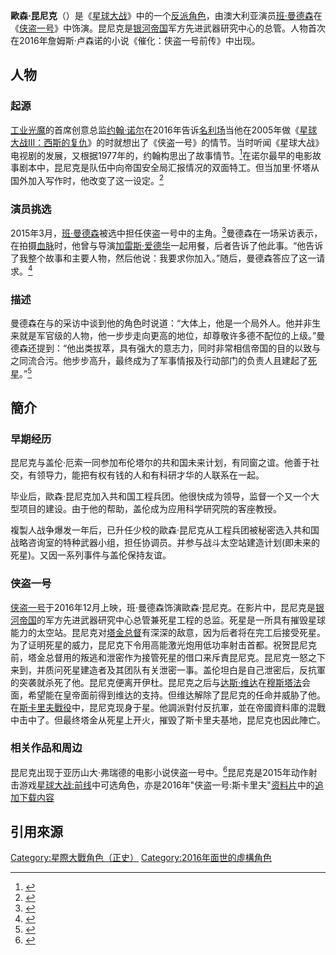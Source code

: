 {{NoteTA
|T=zh-cn:奥森·克伦尼克;zh-tw:歐森·昆尼克
|1=zh-cn:奥森;zh-tw:歐森
|2=zh-cn:克伦尼克;zh-tw:昆尼克
}}
{{Infobox character
| name           = 歐森·昆尼克
| image          = 
| caption        =  [[侠盗一号|侠盗一号]]中由[[班·曼德森|班·曼德森]] 饰
| series         = [[星球大战|星球大战]]
| first          = [[催化：侠盗一号前传|催化：侠盗一号前传]]（2016年）
| last           = [[侠盗一号|侠盗一号]]（2016年）
| creator        = [[约翰·诺尔|约翰·诺尔]]
| portrayer      = [[班·曼德森|班·曼德森]]
| voice          =
| fullname       = 歐森·凯伦·昆尼克
| occupation     = [[银河帝国_(星球大战)|银河帝国]]军方先进武器研究中心总管
| gender         = 男
| relatives      =
}}

'''歐森·昆尼克'''（{{lang-en|Orson Krennic}}）是《[[星球大战|星球大战]]》中的一个[[反派角色|反派角色]]，由澳大利亚演员[[班·曼德森|班·曼德森]]在《[[侠盗一号|侠盗一号]]》中饰演。昆尼克是[[银河帝国_(星球大战)|银河帝国]]军方先进武器研究中心的总管。人物首次在2016年詹姆斯·卢森诺的小说《催化：侠盗一号前传》中出现。

==人物==
===起源===
[[工业光魔|工业光魔]]的首席创意总监[[约翰·诺尔|约翰·诺尔]]在2016年告诉[[名利场_(杂志)|名利场]]当他在2005年做《[[星球大战III：西斯的复仇|星球大战III：西斯的复仇]]》的{{link-en|特效管理|visual effects supervisor}}时就想出了《侠盗一号》的情节。当时听闻《星球大战》电视剧的发展，又根据1977年的{{link-en|星战开场字幕|Star Wars opening crawl}}，约翰构思出了故事情节。<ref>{{cite web |url=http://www.vanityfair.com/hollywood/2016/12/star-wars-rogue-one-john-knoll-visual-effects |title=The ''Star Wars'' Saga's Secret Weapon: A Visual Effects Nerd with a Big Story to Tell |work=[[Vanity_Fair_(magazine)|Vanity Fair]] |first=Darryn |last=King |date=2016-12-12 |accessdate=2016-12-22 |archive-date=2020-11-11 |archive-url=https://web.archive.org/web/20201111215829/https://www.vanityfair.com/hollywood/2016/12/star-wars-rogue-one-john-knoll-visual-effects |dead-url=no }}</ref>在诺尔最早的电影故事剧本中，昆尼克是{{link-en|琴·厄索|Jyn Erso}}队伍中向帝国安全局汇报情况的双面特工。但当加里·怀塔从国外加入写作时，他改变了这一设定。<ref name="Art of Rogue One">{{cite book |title=The Art of Rogue One: A Star Wars Story |last=Kushins |first=Josh |publisher=Abrams Books|location=New York |date=2016 |isbn=978-1-4197-2225-7}}</ref>

===演员挑选===
2015年3月，[[班·曼德森|班·曼德森]]被选中担任侠盗一号中的主角。<ref>{{cite news|last1=Fleming Jr|first1=Mike|title=Ben Mendelsohn Orbiting 'Star Wars' Spinoff 'Rogue One'?|url=http://deadline.com/2015/03/ben-mendelsohn-star-wars-spinoff-rogue-one-1201398835/|accessdate=March 30, 2015|publisher=deadline.com|date=March 25, 2015|archive-date=2015-03-29|archive-url=https://web.archive.org/web/20150329022037/http://deadline.com/2015/03/ben-mendelsohn-star-wars-spinoff-rogue-one-1201398835/|dead-url=no}}</ref>曼德森在一场采访表示，在拍摄[[血脉|血脉]]时，他曾与导演[[加雷斯·爱德华|加雷斯·爱德华]]一起用餐，后者告诉了他此事。“他告诉了我整个故事和主要人物，然后他说：我要求你加入。”随后，曼德森答应了这一请求。<ref>{{cite web |url=http://www.nzherald.co.nz/entertainment/news/article.cfm?c_id=1501119&objectid=11760689 |title=The secret meeting behind Ben Mendelsohn's casting in Rogue One: A Star Wars Story |accessdate=December 29, 2016 |archive-date=2018-10-10 |archive-url=https://web.archive.org/web/20181010095516/https://www.nzherald.co.nz/entertainment/news/article.cfm?c_id=1501119&objectid=11760689 |dead-url=no }}</ref>

===描述===
曼德森在与{{link-en|对撞|Collider.com}}的采访中谈到他的角色时说道：“大体上，他是一个局外人。他并非生来就是军官级的人物，他一步步走向更高的地位，却尊敬许多德不配位的上级。”曼德森还提到：“他出类拔萃，具有强大的意志力，同时非常相信帝国的目的以致与之同流合污。他步步高升，最终成为了军事情报及行动部门的负责人且建起了[[死星|死星]]。”<ref>{{cite web |url=http://collider.com/ben-mendelsohn-rogue-one-star-wars-interview/#changes |title=Ben Mendelsohn on Shooting “Enormously Different” Versions of ‘Rogue One’ |accessdate=December 29, 2016 |archive-date=2020-11-22 |archive-url=https://web.archive.org/web/20201122173642/https://collider.com/ben-mendelsohn-rogue-one-star-wars-interview/#changes |dead-url=no }}</ref>

==簡介==
===早期经历===
昆尼克与盖伦·厄索一同参加布伦塔尔的共和国未来计划，有同窗之谊。他善于社交，有领导力，能把有权有钱的人和有科研才华的人联系在一起。

毕业后，歐森·昆尼克加入共和国工程兵团。他很快成为领导，监督一个又一个大型项目的建设。由于他的帮助，盖伦成为应用科学研究院的客座教授。

複製人战争爆发一年后，已升任少校的歐森·昆尼克从工程兵团被秘密选入共和国战略咨询室的特种武器小组，担任协调员。并参与战斗太空站建造计划(即未来的死星)。又因一系列事件与盖伦保持友谊。
===侠盗一号===
[[侠盗一号|侠盗一号]]于2016年12月上映，班·曼德森饰演歐森·昆尼克。在影片中，昆尼克是[[银河帝国_(星球大战)|银河帝国]]的军方先进武器研究中心总管兼死星工程的总监。死星是一所具有摧毁星球能力的太空站。昆尼克对[[威尔霍夫·塔金|塔金总督]]有深深的敌意，因为后者将在完工后接受死星。为了证明死星的威力，昆尼克下令用高能激光炮用低功率射击{{link-en|杰达|Jedha}}首都。祝贺昆尼克前，塔金总督用{{link-en|菩提·魯克|Bodhi Rook}}的叛逃和泄密作为接管死星的借口来斥責昆尼克。昆尼克一怒之下来到{{link-en|伊杜|Eadu}}，并质问死星建造者{{link-en|盖伦·厄索|Galen Erso}}及其团队有关泄密一事。盖伦坦白是自己泄密后，反抗軍的突袭就杀死了他。昆尼克便离开伊杜。昆尼克之后与[[达斯·维达|达斯·维达]]在[[穆斯塔法|穆斯塔法]]会面，希望能在皇帝面前得到维达的支持。但维达解除了昆尼克的任命并威胁了他。在[[斯卡里夫戰役|斯卡里夫戰役]]中，昆尼克现身于{{link-en|斯卡里夫|Scarif}}星。他調派{{link-en|死亡特種兵|Death trooper}}對付反抗軍，並在帝國資料庫的混戰中击中了{{link-en|卡西恩·安道爾|Cassian Andor}}。但最终塔金从死星上开火，摧毁了斯卡里夫基地，昆尼克也因此陣亡。

===相关作品和周边===
昆尼克出现于亚历山大·弗瑞德的电影小说侠盗一号中。<ref>{{cite web |url=http://www.ign.com/articles/2016/12/20/star-wars-rogue-one-novel-features-new-scenes |title=''Star Wars: Rogue One'' Novel Features New Scenes |publisher=[[IGN|IGN]] |first=Alex |last=Osborn |date=December 20, 2016 |accessdate=December 26, 2016 |archive-date=2020-07-29 |archive-url=https://web.archive.org/web/20200729123810/https://www.ign.com/articles/2016/12/20/star-wars-rogue-one-novel-features-new-scenes |dead-url=no }}</ref>昆尼克是2015年动作射击游戏[[星球大战_前线_(2015年游戏)|星球大战:前线]]中可选角色，亦是2016年"侠盗一号:斯卡里夫"[[资料片|资料片]]中的[[追加下载内容|追加下载内容]]

==引用來源==
{{reflist}}

{{星際大戰宇宙}}

[[Category:星際大戰角色（正史）|Category:星際大戰角色（正史）]]
[[Category:2016年面世的虛構角色|Category:2016年面世的虛構角色]]